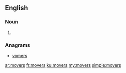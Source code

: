 ==English==

===Noun===
{{head|en}}

# {{plural of|mover}}

===Anagrams===
* [[vomers#English|vomers]]

[[ar:movers]]
[[fr:movers]]
[[ku:movers]]
[[my:movers]]
[[simple:movers]]